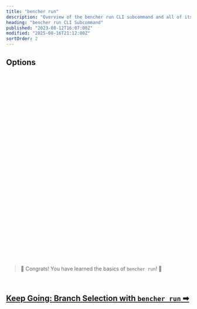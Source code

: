 ```yaml
---
title: "bencher run"
description: "Overview of the bencher run CLI subcommand and all of its flags, arguments, and features"
heading: "bencher run CLI Subcommand"
published: "2023-08-12T16:07:00Z"
modified: "2025-08-16T21:12:00Z"
sortOrder: 2
---
```



<Intro />

<Cmd />

<BenchmarkCommand />

## Options

<Project />

<br />

<CiOnTheFly />

<br />

<Token />

<br />

<BranchSelection />

<br />

<Testbed />

<br />

<Thresholds />

<br />

<Adapters />

<br />

<Iter />

<br />

<Fold />

<br />

<Backdate />

<br />

<AllowFailure />

<br />

<Format />

<br />

<Quiet />

<br />

<GitHubActions />

<br />

<CiOnlyThresholds />

<br />

<CiOnlyOnAlert />

<br />

<CiId />

<br/>

<CiNumber />

<br/>

<Shell />

<br />

<Flag />

<br />

<Exec />

<br />

<Host />

<br />

<InsecureHost />

<br />

<NativeTls />

<br />

<Timeout />

<br />

<Attempts />

<br />

<RetryAfter />

<br />

<DryRun />

<br />

<Help />

<br />
<br />

> 🐰 Congrats! You have learned the basics of <code>bencher run</code>! 🎉

<br/>

<h2><a href="/docs/explanation/branch-selection/">Keep Going: Branch Selection with <code>bencher run</code> ➡</a></h2>
